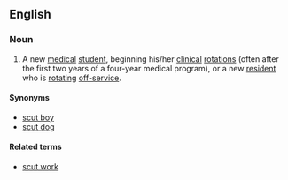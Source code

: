 ==English==

===Noun===
{{en-noun|head=[[scut]] [[monkey]]}}

# {{context|slang|medicine}} A new [[medical]] [[student]], beginning his/her [[clinical]] [[rotation]]s (often after the first two years of a four-year medical program), or a new [[resident]] who is [[rotating]] [[off-service]]. 

====Synonyms====
* [[scut boy]] 
* [[scut dog]]

====Related terms====
* [[scut work]]